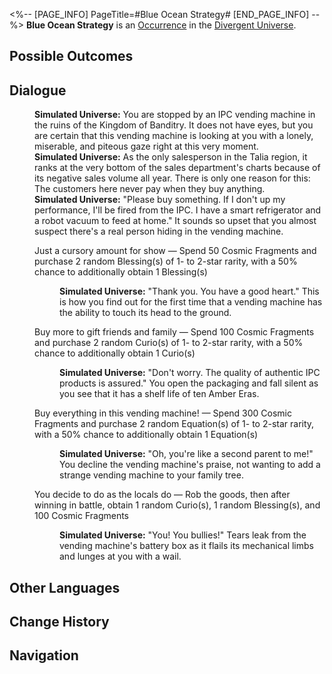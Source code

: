 <%-- [PAGE_INFO]
PageTitle=#Blue Ocean Strategy#
[END_PAGE_INFO] --%>
{{Stub}}
{{Simulated Universe Event Infobox
|id            = 24201
|title         = 
|image         = Occurrence Contest.png
|domains_su    = 
|domains_swarm = 
|domains_gng   = 
|domains_du    = Unknown
|domains_und   = 
|requirements  = 
|prev          = 
|next          = 
|characters    = 
|factions      = 
|order         = 
|order_du      = 120
}}
'''Blue Ocean Strategy''' is an [[Divergent Universe/Occurrence|Occurrence]] in the [[Divergent Universe]].

==Possible Outcomes==
{{Possible Outcomes
|choice_1 = Just a cursory amount for show
|result_1 = Spend 50 Cosmic Fragments and purchase 2 random Blessing(s) of 1- to 2-star rarity, with a 50% chance to additionally obtain 1 Blessing(s)

|choice_2 = Buy more to gift friends and family
|result_2 = Spend 100 Cosmic Fragments and purchase 2 random Curio(s) of 1- to 2-star rarity, with a 50% chance to additionally obtain 1 Curio(s)

|choice_3 = Buy everything in this vending machine!
|result_3 = Spend 300 Cosmic Fragments and purchase 2 random Equation(s) of 1- to 2-star rarity, with a 50% chance to additionally obtain 1 Equation(s)

|choice_4 = You decide to do as the locals do
|result_4 = Rob the goods, then after winning in battle, obtain 1 random Curio(s), 1 random Blessing(s), and 100 Cosmic Fragments

}}
<!--
==Gameplay Notes==
* 
-->
==Dialogue==
{{Dialogue Start}}
:'''Simulated Universe:''' You are stopped by an IPC vending machine in the ruins of the Kingdom of Banditry. It does not have eyes, but you are certain that this vending machine is looking at you with a lonely, miserable, and piteous gaze right at this very moment.
:'''Simulated Universe:''' As the only salesperson in the Talia region, it ranks at the very bottom of the sales department's charts because of its negative sales volume all year. There is only one reason for this: The customers here never pay when they buy anything.
:'''Simulated Universe:''' "Please buy something. If I don't up my performance, I'll be fired from the IPC. I have a smart refrigerator and a robot vacuum to feed at home." It sounds so upset that you almost suspect there's a real person hiding in the vending machine.
:{{DIcon|Star}} Just a cursory amount for show &mdash; Spend 50 Cosmic Fragments and purchase 2 random Blessing(s) of 1- to 2-star rarity, with a 50% chance to additionally obtain 1 Blessing(s)
::'''Simulated Universe:''' "Thank you. You have a good heart." This is how you find out for the first time that a vending machine has the ability to touch its head to the ground.
:{{DIcon|Star}} Buy more to gift friends and family &mdash; Spend 100 Cosmic Fragments and purchase 2 random Curio(s) of 1- to 2-star rarity, with a 50% chance to additionally obtain 1 Curio(s)
::'''Simulated Universe:''' "Don't worry. The quality of authentic IPC products is assured." You open the packaging and fall silent as you see that it has a shelf life of ten Amber Eras.
:{{DIcon|Star}} Buy everything in this vending machine! &mdash; Spend 300 Cosmic Fragments and purchase 2 random Equation(s) of 1- to 2-star rarity, with a 50% chance to additionally obtain 1 Equation(s)
::'''Simulated Universe:''' "Oh, you're like a second parent to me!" You decline the vending machine's praise, not wanting to add a strange vending machine to your family tree.
:{{DIcon|Star}} You decide to do as the locals do &mdash; Rob the goods, then after winning in battle, obtain 1 random Curio(s), 1 random Blessing(s), and 100 Cosmic Fragments
::'''Simulated Universe:''' "You! You bullies!" Tears leak from the vending machine's battery box as it flails its mechanical limbs and lunges at you with a wail.
{{Dialogue End}}

==Other Languages==
{{Other Languages
|en   = Blue Ocean Strategy
|zhs  = 销售蓝海
|zht  = 銷售藍海
|ja   = ブルーオーシャン{{Rubi|戦略|せんりゃく}}
|ko   = 세일즈 블루오션
|es   = La estrategia del océano azul
|fr   = Stratégie océan bleu
|ru   = Стратегия Голубого океана
|th   = กลยุทธ์ทะเลสีคราม
|vi   = Bán Đại Dương Xanh
|de   = Verkauf des blauen Ozeans
|id   = Strategi Samudera Biru
|pt   = Estratégia do Oceano Azul
}}

==Change History==
{{Change History|2.7}}

==Navigation==
{{Occurrence Navbox}}